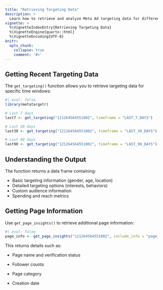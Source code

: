 ```yaml
---
title: "Retrieving Targeting Data"
description: > 
  Learn how to retrieve and analyze Meta Ad targeting data for different time periods.
vignette: >
  %\VignetteIndexEntry{Retrieving Targeting Data}
  %\VignetteEngine{quarto::html}
  %\VignetteEncoding{UTF-8}
knitr:
  opts_chunk: 
    collapse: true
    comment: '#>'
---
```


## Getting Recent Targeting Data

The `get_targeting()` function allows you to retrieve targeting data for specific time windows:

```r
#| eval: false
library(metatargetr)

# Last 7 days
last7 <- get_targeting("121264564551002", timeframe = "LAST_7_DAYS")

# Last 30 days
last30 <- get_targeting("121264564551002", timeframe = "LAST_30_DAYS")

# Last 90 days
last90 <- get_targeting("121264564551002", timeframe = "LAST_90_DAYS")
```

## Understanding the Output

The function returns a data frame containing:

- Basic targeting information (gender, age, location)
- Detailed targeting options (interests, behaviors)
- Custom audience information
- Spending and reach metrics

## Getting Page Information

Use `get_page_insights()` to retrieve additional page information:

```r
#| eval: false
page_info <- get_page_insights("121264564551002", include_info = "page_info")
```

This returns details such as:

- Page name and verification status

- Follower counts

- Page category

- Creation date
